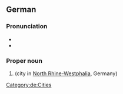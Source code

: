 ==German==
{{wikipedia}}
{{wikipedia|lang=de}}

===Pronunciation===
* {{IPA|de|/ˈoːbɐhaʊzən/}}
* {{audio|de|De-Oberhausen.ogg|Audio}}

===Proper noun===
{{de-proper noun}}

# {{l|en|Oberhausen}} (city in [[North Rhine-Westphalia]], Germany)

[[Category:de:Cities]]